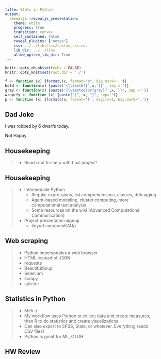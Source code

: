 ```yaml
---
title: Stats in Python
output: 
  revealjs::revealjs_presentation:
    theme: white
    progress: true
    transition: convex
    self_contained: false
    reveal_plugins: ["notes"]
    css: ../../libs/css/custom_css.css
    lib_dir: ../../libs
    allow_uptree_lib_dir: True
---
```


```r
knitr::opts_chunk$set(echo = FALSE)
knitr::opts_knit$set(root.dir = './')

f <- function (x) {formatC(x, format="d", big.mark=',')}
bold <- function(x) {paste('{\\textbf{',x,'}}', sep ='')}
gray <- function(x) {paste('{\\textcolor{gray}{',x,'}}', sep ='')}
wrapify <- function (x) {paste("{", x, "}", sep="")}
p <- function (x) {formatC(x, format='f', digits=1, big.mark=',')}
```

## Dad Joke

I was robbed by 6 dwarfs today.

<span class='fragment'>
Not Happy.
</span>

## Housekeeping

> - Reach out for help with final project!

## Housekeeping

> - Intermediate Python
>	- Regular expressions, list comprehensions, classes, debugging
>   - Agent-based modeling, cluster computing, more computational text analysis
>   - Some resources on the wiki (Advanced Computational Communication)
> - Project presentation signup
>   - tinyurl.com/com674fp

## Web scraping

> - Python impersonates a web browser
> - HTML instead of JSON
> - requests
> - BeautifulSoup
> - Selenium
> - scrapy
> - splinter


## Statistics in Python

> - Meh :)
> - My workflow uses Python to collect data and create measures, then R to do statistics and create visualizations
> - Can also export to SPSS, Stata, or whatever. Everything reads CSV files!
> - Python is great for ML, OTOH


## HW Review

